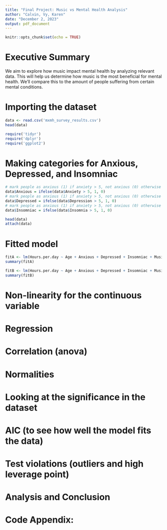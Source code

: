 ```yaml
---
title: "Final Project: Music vs Mental Health Analysis"
author: "Calvin, Vy, Karen"
date: "December 2, 2023"
output: pdf_document
---
```




```r
knitr::opts_chunk$set(echo = TRUE)
```


# Executive Summary

We aim to explore how music impact mental health by analyzing relevant data. This will help us determine how music is the most beneficial for mental health. We'll compare this to the amount of people suffering from certain mental conditions.

# Importing the dataset

```r
data <- read.csv('mxmh_survey_results.csv')
head(data)
```
```r
require('tidyr')
require('dplyr')
require('ggplot2')
```
# Making categories for Anxious, Depressed, and Insomniac

```r
# mark people as anxious (1) if anxiety > 5, not anxious (0) otherwise
data$Anxious = ifelse(data$Anxiety > 5, 1, 0)
# mark people as anxious (1) if anxiety > 5, not anxious (0) otherwise
data$Depressed = ifelse(data$Depression > 5, 1, 0)
# mark people as anxious (1) if anxiety > 5, not anxious (0) otherwise
data$Insomniac = ifelse(data$Insomnia > 5, 1, 0)

head(data)
attach(data)
```

# Fitted model
```r
fitA <- lm(Hours.per.day ~ Age + Anxious + Depressed + Insomniac + Music.effects)
summary(fitA)
```
```r
fitB <- lm(Hours.per.day ~ Age + Anxious + Depressed + Insomniac + Music.effects)
summary(fitB)
```





# Non-linearity for the continuous variable
# Regression
# Correlation (anova)
# Normalities
# Looking at the significance in the dataset
# AIC (to see how well the model fits the data)
# Test violations (outliers and high leverage point)
# Analysis and Conclusion
# Code Appendix:

```r
```












